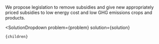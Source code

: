 

We propose legislation to remove subsidies and give new appropriately priced subsidies to low energy cost and low GHG emissions crops and products.

  <SolutionDropdown 
    problem={problem} 
    solution={solution}
  >
    {children}
  </SolutionDropdown>